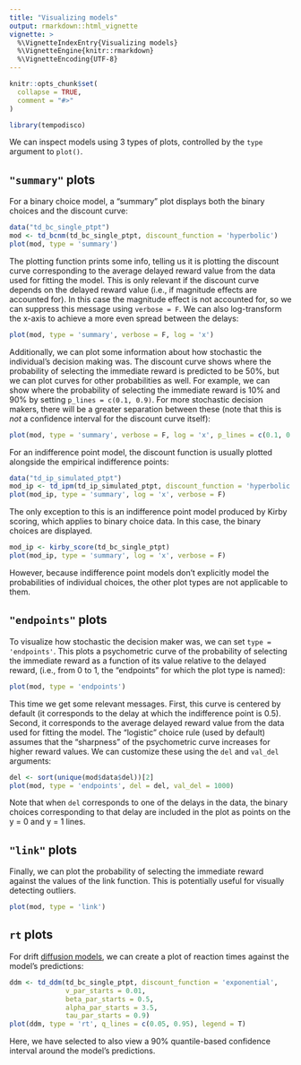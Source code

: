 ```yaml
---
title: "Visualizing models"
output: rmarkdown::html_vignette
vignette: >
  %\VignetteIndexEntry{Visualizing models}
  %\VignetteEngine{knitr::rmarkdown}
  %\VignetteEncoding{UTF-8}
---
```


```r
knitr::opts_chunk$set(
  collapse = TRUE,
  comment = "#>"
)
```

```r
library(tempodisco)
```

We can inspect models using 3 types of plots, controlled by the `type` argument to `plot()`.

## `"summary"` plots
 
For a binary choice model, a "summary" plot displays both the binary choices and the discount curve:

```r
data("td_bc_single_ptpt")
mod <- td_bcnm(td_bc_single_ptpt, discount_function = 'hyperbolic')
plot(mod, type = 'summary')
```

The plotting function prints some info, telling us it is plotting the discount curve corresponding to the average delayed reward value from the data used for fitting the model. This is only relevant if the discount curve depends on the delayed reward value (i.e., if magnitude effects are accounted for). In this case the magnitude effect is not accounted for, so we can suppress this message using `verbose = F`. We can also log-transform the x-axis to achieve a more even spread between the delays:

```r
plot(mod, type = 'summary', verbose = F, log = 'x')
```

Additionally, we can plot some information about how stochastic the individual's decision making was. The discount curve shows where the probability of selecting the immediate reward is predicted to be 50%, but we can plot curves for other probabilities as well. For example, we can show where the probability of selecting the immediate reward is 10% and 90% by setting `p_lines = c(0.1, 0.9)`. For more stochastic decision makers, there will be a greater separation between these (note that this is *not* a confidence interval for the discount curve itself):

```r
plot(mod, type = 'summary', verbose = F, log = 'x', p_lines = c(0.1, 0.9))
```

For an indifference point model, the discount function is usually plotted alongside the empirical indifference points:

```r
data("td_ip_simulated_ptpt")
mod_ip <- td_ipm(td_ip_simulated_ptpt, discount_function = 'hyperbolic')
plot(mod_ip, type = 'summary', log = 'x', verbose = F)
```

The only exception to this is an indifference point model produced by Kirby scoring, which applies to binary choice data. In this case, the binary choices are displayed.

```r
mod_ip <- kirby_score(td_bc_single_ptpt)
plot(mod_ip, type = 'summary', log = 'x', verbose = F)
```

However, because indifference point models don't explicitly model the probabilities of individual choices, the other plot types are not applicable to them.

## `"endpoints"` plots

To visualize how stochastic the decision maker was, we can set `type = 'endpoints'`. This plots a psychometric curve of the probability of selecting the immediate reward as a function of its value relative to the delayed reward, (i.e., from 0 to 1, the "endpoints" for which the plot type is named):

```r
plot(mod, type = 'endpoints')
```

This time we get some relevant messages. First, this curve is centered by default (it corresponds to the delay at which the indifference point is 0.5). Second, it corresponds to the average delayed reward value from the data used for fitting the model. The "logistic" choice rule (used by default) assumes that the "sharpness" of the psychometric curve increases for higher reward values. We can customize these using the `del` and `val_del` arguments:

```r
del <- sort(unique(mod$data$del))[2]
plot(mod, type = 'endpoints', del = del, val_del = 1000)
```

Note that when `del` corresponds to one of the delays in the data, the binary choices corresponding to that delay are included in the plot as points on the y = 0 and y = 1 lines.

## `"link"` plots

Finally, we can plot the probability of selecting the immediate reward against the values of the link function. This is potentially useful for visually detecting outliers.

```r
plot(mod, type = 'link')
```

## `rt` plots

For drift [diffusion models](drift-diffusion-models.html), we can create a plot of reaction times against the model's predictions:

```r
ddm <- td_ddm(td_bc_single_ptpt, discount_function = 'exponential',
              v_par_starts = 0.01,
              beta_par_starts = 0.5,
              alpha_par_starts = 3.5,
              tau_par_starts = 0.9)
plot(ddm, type = 'rt', q_lines = c(0.05, 0.95), legend = T)
```

Here, we have selected to also view a 90% quantile-based confidence interval around the model's predictions.
